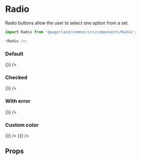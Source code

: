 

<Meta title="Themes|WebApp/Form/Radio" component={Radio} />

# Radio

Radio buttons allow the user to select one option from a set.

```js
import Radio from '@pagerland/common/src/components/Radio';

<Radio />;
```

### Default

<Preview>
  <Story name="Default">
    <Theme>
      <Radio checked={false} label="Radiobutton label" onToggle={() => {}} />
    </Theme>
  </Story>
</Preview>

### Checked

<Preview>
  <Story name="Checked">
    <Theme>
      <Radio checked={true} label="Radiobutton label" onToggle={() => {}} />
    </Theme>
  </Story>
</Preview>

### With error

<Preview>
  <Story name="With error">
    <Theme>
      <Radio checked={false} error="Error message" label="Radiobutton label" onToggle={() => {}} />
    </Theme>
  </Story>
</Preview>

### Custom color

<Preview>
  <Story name="Custom color">
    <Theme>
      <Radio
        checked={false}
        IndicatorProps={{ color: 'secondary' }}
        label="Radiobutton label"
        onToggle={() => {}}
      />
      <Radio
        checked={true}
        IndicatorProps={{ color: 'secondary' }}
        label="Radiobutton label"
        onToggle={() => {}}
      />
    </Theme>
  </Story>
</Preview>

## Props

<Props of={Radio} />
